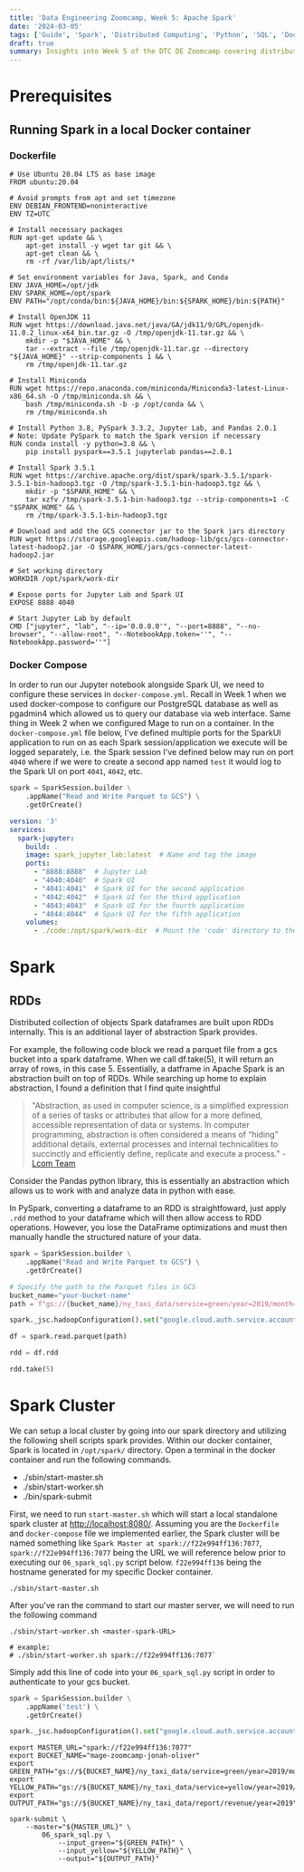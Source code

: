 ```yaml
---
title: 'Data Engineering Zoomcamp, Week 5: Apache Spark'
date: '2024-03-05'
tags: ['Guide', 'Spark', 'Distributed Computing', 'Python', 'SQL', 'Docker', 'Data Engineering']
draft: true
summary: Insights into Week 5 of the DTC DE Zoomcamp covering distributed computing with Apache Spark.
---
```


# Prerequisites

## Running Spark in a local Docker container

### Dockerfile
```docker
# Use Ubuntu 20.04 LTS as base image
FROM ubuntu:20.04

# Avoid prompts from apt and set timezone
ENV DEBIAN_FRONTEND=noninteractive
ENV TZ=UTC

# Install necessary packages
RUN apt-get update && \
    apt-get install -y wget tar git && \
    apt-get clean && \
    rm -rf /var/lib/apt/lists/*

# Set environment variables for Java, Spark, and Conda
ENV JAVA_HOME=/opt/jdk
ENV SPARK_HOME=/opt/spark
ENV PATH="/opt/conda/bin:${JAVA_HOME}/bin:${SPARK_HOME}/bin:${PATH}"

# Install OpenJDK 11
RUN wget https://download.java.net/java/GA/jdk11/9/GPL/openjdk-11.0.2_linux-x64_bin.tar.gz -O /tmp/openjdk-11.tar.gz && \
    mkdir -p "$JAVA_HOME" && \
    tar --extract --file /tmp/openjdk-11.tar.gz --directory "${JAVA_HOME}" --strip-components 1 && \
    rm /tmp/openjdk-11.tar.gz

# Install Miniconda
RUN wget https://repo.anaconda.com/miniconda/Miniconda3-latest-Linux-x86_64.sh -O /tmp/miniconda.sh && \
    bash /tmp/miniconda.sh -b -p /opt/conda && \
    rm /tmp/miniconda.sh

# Install Python 3.8, PySpark 3.3.2, Jupyter Lab, and Pandas 2.0.1
# Note: Update PySpark to match the Spark version if necessary
RUN conda install -y python=3.8 && \
    pip install pyspark==3.5.1 jupyterlab pandas==2.0.1

# Install Spark 3.5.1
RUN wget https://archive.apache.org/dist/spark/spark-3.5.1/spark-3.5.1-bin-hadoop3.tgz -O /tmp/spark-3.5.1-bin-hadoop3.tgz && \
    mkdir -p "$SPARK_HOME" && \
    tar xzfv /tmp/spark-3.5.1-bin-hadoop3.tgz --strip-components=1 -C "$SPARK_HOME" && \
    rm /tmp/spark-3.5.1-bin-hadoop3.tgz

# Download and add the GCS connector jar to the Spark jars directory
RUN wget https://storage.googleapis.com/hadoop-lib/gcs/gcs-connector-latest-hadoop2.jar -O $SPARK_HOME/jars/gcs-connector-latest-hadoop2.jar

# Set working directory
WORKDIR /opt/spark/work-dir

# Expose ports for Jupyter Lab and Spark UI
EXPOSE 8888 4040

# Start Jupyter Lab by default
CMD ["jupyter", "lab", "--ip='0.0.0.0'", "--port=8888", "--no-browser", "--allow-root", "--NotebookApp.token=''", "--NotebookApp.password=''"]
```

### Docker Compose

In order to run our Jupyter notebook alongside Spark UI, we need to configure these services in `docker-compose.yml`. Recall in Week 1 when we used docker-compose to configure our PostgreSQL database as well as pgadmin4 which allowed us to query our database via web interface. Same thing in Week 2 when we configured Mage to run on a container. In the `docker-compose.yml` file below, I've defined multiple ports for the SparkUI application to run on as each Spark session/application we execute will be logged separately, i.e. the Spark session I've defined below may run on port `4040` where if we were to create a second app named `test` it would log to the Spark UI on port `4041`, `4042`, etc.

```python
spark = SparkSession.builder \
    .appName("Read and Write Parquet to GCS") \
    .getOrCreate()
```

```yml
version: '3'
services:
  spark-jupyter:
    build: .
    image: spark_jupyter_lab:latest  # Name and tag the image
    ports:
      - "8888:8888"  # Jupyter Lab
      - "4040:4040"  # Spark UI
      - "4041:4041"  # Spark UI for the second application
      - "4042:4042"  # Spark UI for the third application
      - "4043:4043"  # Spark UI for the fourth application
      - "4044:4044"  # Spark UI for the fifth application
    volumes:
      - ./code:/opt/spark/work-dir  # Mount the 'code' directory to the container's work directory
```

# Spark
## RDDs
Distributed collection of objects
Spark dataframes are built upon RDDs internally. This is an additional layer of abstraction Spark provides.

For example, the following code block we read a parquet file from a gcs bucket into a spark dataframe. When we call df.take(5), it will return an array of rows, in this case 5. Essentially, a datframe in Apache Spark is an abstraction built on top of RDDs. While searching up home to explain abstraction, I found a definition that I find quite insightful 

> "Abstraction, as used in computer science, is a simplified expression of a series of tasks or attributes that allow for a more defined, accessible representation of data or systems. In computer programming, abstraction is often considered a means of “hiding” additional details, external processes and internal technicalities to succinctly and efficiently define, replicate and execute a process." - [Lcom Team](https://www.learning.com/blog/examples-of-abstraction-in-everyday-life/)

Consider the Pandas python library, this is essentially an abstraction which allows us to work with and analyze data in python with ease.

In PySpark, converting a dataframe to an RDD is straightfoward, just apply `.rdd` method to your dataframe which will then allow access to RDD operations. However, you lose the DataFrame optimizations and must then manually handle the structured nature of your data.

```python
spark = SparkSession.builder \
    .appName("Read and Write Parquet to GCS") \
    .getOrCreate()

# Specify the path to the Parquet files in GCS
bucket_name="your-bucket-name"
path = f"gs://{bucket_name}/ny_taxi_data/service=green/year=2019/month=10"

spark._jsc.hadoopConfiguration().set("google.cloud.auth.service.account.json.keyfile","path-to-your-credentials.json")

df = spark.read.parquet(path)

rdd = df.rdd

rdd.take(5)
```

# Spark Cluster

We can setup a local cluster by going into our spark directory and utilizing the following shell scripts spark provides.
Within our docker container, Spark is located in `/opt/spark/` directory. Open a terminal in the docker container and run the following commands. 

- ./sbin/start-master.sh
- ./sbin/start-worker.sh
- ./bin/spark-submit

First, we need to run `start-master.sh` which will start a local standalone spark cluster at [http://localhost:8080/](http://localhost:8080/). Assuming you are the `Dockerfile` and `docker-compose` file we implemented earlier, the Spark cluster will be named something like `Spark Master at spark://f22e994ff136:7077`, `spark://f22e994ff136:7077` being the URL we will reference below prior to executing our `06_spark_sql.py` script below. `f22e994ff136` being the hostname generated for my specific Docker container.

```shell
./sbin/start-master.sh
```
After you've ran the command to start our master server, we will need to run the following command

```shell
./sbin/start-worker.sh <master-spark-URL>

# example:
# ./sbin/start-worker.sh spark://f22e994ff136:7077`
```


Simply add this line of code into your `06_spark_sql.py` script in order to authenticate to your gcs bucket.

```python
spark = SparkSession.builder \
    .appName('test') \
    .getOrCreate()

spark._jsc.hadoopConfiguration().set("google.cloud.auth.service.account.json.keyfile","/opt/spark/work-dir/dtc-de-zoomcamp-410523-cc75fbfdb8b8.json")
```

```shell
export MASTER_URL="spark://f22e994ff136:7077"
export BUCKET_NAME="mage-zoomcamp-jonah-oliver"
export GREEN_PATH="gs://${BUCKET_NAME}/ny_taxi_data/service=green/year=2019/month=*"
export YELLOW_PATH="gs://${BUCKET_NAME}/ny_taxi_data/service=yellow/year=2019/month=*"
export OUTPUT_PATH="gs://${BUCKET_NAME}/ny_taxi_data/report/revenue/year=2019"
```

```shell
spark-submit \
    --master="${MASTER_URL}" \
        06_spark_sql.py \
            --input_green="${GREEN_PATH}" \
            --input_yellow="${YELLOW_PATH}" \
            --output="${OUTPUT_PATH}"

```
